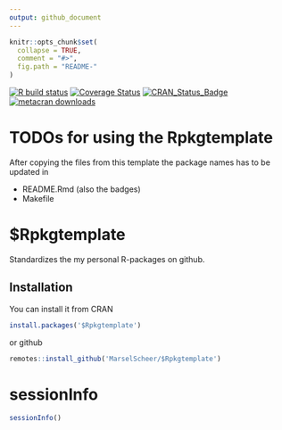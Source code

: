 ```yaml
---
output: github_document
---
```


<!-- README.md is generated from README.Rmd. Please edit that file -->

```r
knitr::opts_chunk$set(
  collapse = TRUE,
  comment = "#>",
  fig.path = "README-"
)
```

[![R build status](https://github.com/MarselScheer/Rpkgtemplate/workflows/R-CMD-check/badge.svg)](https://github.com/MarselScheer/Rpkgtemplate/actions)
[![Coverage Status](https://img.shields.io/codecov/c/github/MarselScheer/Rpkgtemplate/develop.svg)](https://codecov.io/github/MarselScheer/Rpkgtemplate?branch=develop)
[![CRAN_Status_Badge](https://www.r-pkg.org/badges/version/Rpkgtemplate)](https://cran.r-project.org/package=Rpkgtemplate)
[![metacran downloads](https://cranlogs.r-pkg.org/badges/Rpkgtemplate)](https://cran.r-project.org/package=Rpkgtemplate)


# TODOs for using the Rpkgtemplate

After copying the files from this template the
package names has to be updated in 

- README.Rmd (also the badges)
- Makefile


# $Rpkgtemplate

Standardizes the my personal R-packages on github.

## Installation

You can install it from CRAN

```r
install.packages('$Rpkgtemplate')
```

or github

```r
remotes::install_github('MarselScheer/$Rpkgtemplate')
```

# sessionInfo

```r
sessionInfo()
```
